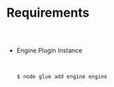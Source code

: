 
<Meta title="Postgres Plugin Docs/Requirements" />

# Requirements

##

<br/>

* Engine Plugin Instance

  <br/>

    
    ```bash
    $ node glue add engine engine
    ```

  <br/>

